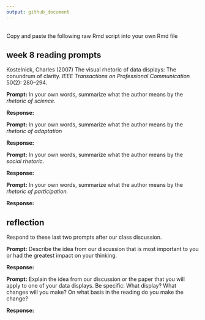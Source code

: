 ```yaml
---
output: github_document
---
```


<br>
Copy and paste the following raw Rmd script into your own Rmd file

## week 8 reading prompts  

Kostelnick, Charles (2007) The visual rhetoric of data displays: The conundrum
of clarity. *IEEE Transactions on Professional Communication* 50(2): 280--294.




**Prompt:** In your own words, summarize what the author means by the *rhetoric of science.*

**Response:** 





**Prompt:** In your own words, summarize what the author means by the *rhetoric of adaptation*

**Response:**  





**Prompt:** In your own words, summarize what the author means by the *social rhetoric.*

**Response:** 




**Prompt:** In your own words, summarize what the author means by the *rhetoric of participation.*

**Response:** 




## reflection 

Respond to these last two prompts after our class discussion.







**Prompt:** Describe the idea from our discussion that is most important to you or had the greatest impact on your thinking.   

**Response:** 





**Prompt:** Explain the idea from our discussion or the paper that you will apply to one of your data displays. Be specific: What display? What changes will you make? On what basis in the reading do you make the change? 

**Response:** 

